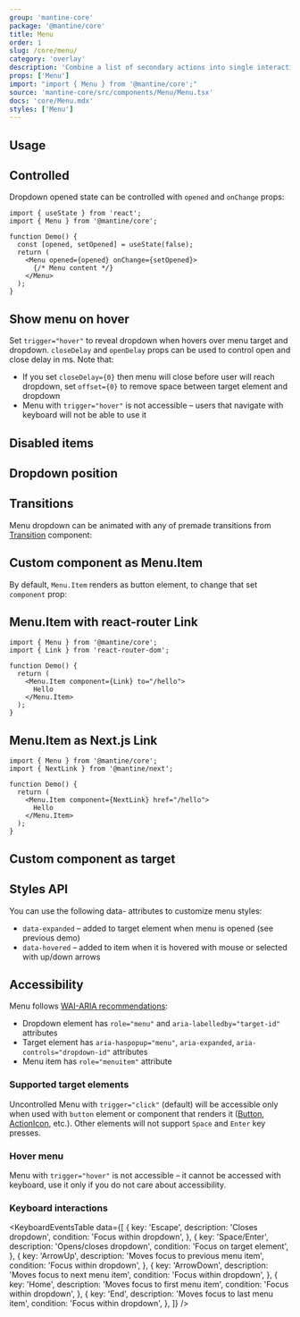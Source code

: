 ```yaml
---
group: 'mantine-core'
package: '@mantine/core'
title: Menu
order: 1
slug: /core/menu/
category: 'overlay'
description: 'Combine a list of secondary actions into single interactive area'
props: ['Menu']
import: "import { Menu } from '@mantine/core';"
source: 'mantine-core/src/components/Menu/Menu.tsx'
docs: 'core/Menu.mdx'
styles: ['Menu']
---
```



## Usage

<Demo data={MenuDemos.usage} />

## Controlled

Dropdown opened state can be controlled with `opened` and `onChange` props:

```tsx
import { useState } from 'react';
import { Menu } from '@mantine/core';

function Demo() {
  const [opened, setOpened] = useState(false);
  return (
    <Menu opened={opened} onChange={setOpened}>
      {/* Menu content */}
    </Menu>
  );
}
```

## Show menu on hover

Set `trigger="hover"` to reveal dropdown when hovers over menu target and dropdown.
`closeDelay` and `openDelay` props can be used to control open and close delay in ms.
Note that:

- If you set `closeDelay={0}` then menu will close before user will reach dropdown, set `offset={0}` to remove space between target element and dropdown
- Menu with `trigger="hover"` is not accessible – users that navigate with keyboard will not be able to use it

<Demo data={MenuDemos.hover} />

## Disabled items

<Demo data={MenuDemos.disabled} />

## Dropdown position

<Demo data={MenuDemos.positionConfigurator} />

## Transitions

Menu dropdown can be animated with any of premade transitions from [Transition](/core/transition/) component:

<Demo data={MenuDemos.transitions} />

## Custom component as Menu.Item

By default, `Menu.Item` renders as button element, to change that set `component` prop:

<Demo data={MenuDemos.component} />

## Menu.Item with react-router Link

```tsx
import { Menu } from '@mantine/core';
import { Link } from 'react-router-dom';

function Demo() {
  return (
    <Menu.Item component={Link} to="/hello">
      Hello
    </Menu.Item>
  );
}
```

## Menu.Item as Next.js Link

```tsx
import { Menu } from '@mantine/core';
import { NextLink } from '@mantine/next';

function Demo() {
  return (
    <Menu.Item component={NextLink} href="/hello">
      Hello
    </Menu.Item>
  );
}
```

## Custom component as target

<Demo data={MenuDemos.customControl} />

## Styles API

You can use the following data- attributes to customize menu styles:

- `data-expanded` – added to target element when menu is opened (see previous demo)
- `data-hovered` – added to item when it is hovered with mouse or selected with up/down arrows

<Demo data={MenuDemos.stylesApi} />

## Accessibility

Menu follows [WAI-ARIA recommendations](https://www.w3.org/TR/wai-aria-practices/examples/menu-button/menu-button-links.html):

- Dropdown element has `role="menu"` and `aria-labelledby="target-id"` attributes
- Target element has `aria-haspopup="menu"`, `aria-expanded`, `aria-controls="dropdown-id"` attributes
- Menu item has `role="menuitem"` attribute

### Supported target elements

Uncontrolled Menu with `trigger="click"` (default) will be accessible only when used with `button` element or component that renders it ([Button](/core/button/), [ActionIcon](/core/action-icon/), etc.).
Other elements will not support `Space` and `Enter` key presses.

### Hover menu

Menu with `trigger="hover"` is not accessible – it cannot be accessed with keyboard,
use it only if you do not care about accessibility.

### Keyboard interactions

<KeyboardEventsTable
  data={[
    {
      key: 'Escape',
      description: 'Closes dropdown',
      condition: 'Focus within dropdown',
    },
    {
      key: 'Space/Enter',
      description: 'Opens/closes dropdown',
      condition: 'Focus on target element',
    },
    {
      key: 'ArrowUp',
      description: 'Moves focus to previous menu item',
      condition: 'Focus within dropdown',
    },
    {
      key: 'ArrowDown',
      description: 'Moves focus to next menu item',
      condition: 'Focus within dropdown',
    },
    {
      key: 'Home',
      description: 'Moves focus to first menu item',
      condition: 'Focus within dropdown',
    },
    {
      key: 'End',
      description: 'Moves focus to last menu item',
      condition: 'Focus within dropdown',
    },
  ]}
/>
